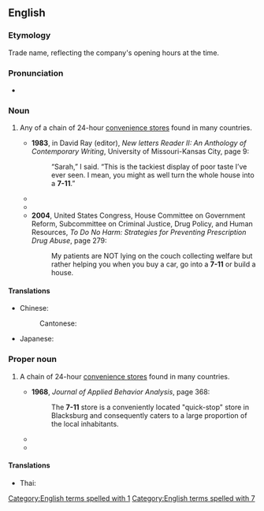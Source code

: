 ==English==

===Etymology===
Trade name, reflecting the company's opening hours at the time.

===Pronunciation===
* {{a|GA}} {{IPA|en|/ˌsɛvən əˈlɛvən/}}

===Noun===
{{en-noun}}

# {{lb|en|genericized trademark}} Any of a chain of 24-hour [[convenience store]]s found in many countries.
#* '''1983''', in David Ray (editor), ''New letters Reader II: An Anthology of Contemporary Writing'',<sup >[http://books.google.com/books?id=ZcUuAAAAIAAJ ]</sup> University of Missouri-Kansas City, page 9:
#*: “Sarah,” I said. “This is the tackiest display of poor taste I’ve ever seen. I mean, you might as well turn the whole house into a '''7-11'''.”
#* {{quote-text|en|year=1997|author=Brady Udall|title=Letting Loose the Hounds: Stories|page=16
|passage=A scholarship from UCLA, a boring job at an electronics firm and suspicious looks from the clerk whenever I go into a '''7-11'''.}}
#* {{quote-text|en|year=1999|author=Vic Armijo|title=The Complete Idiot's Guide to Cycling|page=104
|passage=These days, a cyclist in bike shorts can walk into a '''7-11''' or bagel shop without drawing a second glance.}}
#* '''2004''', United States Congress, House Committee on Government Reform, Subcommittee on Criminal Justice, Drug Policy, and Human Resources, ''To Do No Harm: Strategies for Preventing Prescription Drug Abuse'', page 279:
#*: My patients are NOT lying on the couch collecting welfare but rather helping you when you buy a car, go into a '''7-11''' or build a house.

====Translations====
{{trans-top}}
* Chinese:
*: Cantonese: {{t|yue|七仔}}
* Japanese: {{t|ja|セブン|tr=Sebun}}
{{trans-mid}}
{{trans-bottom}}

===Proper noun===
{{en-proper noun}}

# {{lb|en|genericized trademark}} A chain of 24-hour [[convenience store]]s found in many countries.
#* '''1968''', ''Journal of Applied Behavior Analysis'', page 368:
#*: The '''7-11''' store is a conveniently located "quick-stop" store in Blacksburg and consequently caters to a large proportion of the local inhabitants.
#* {{quote-text|en|year=2004|author=Simon Frith|title=Popular Music: Critical Concepts in Media and Cultural Studies|page=380
|passage=It is likewise inappropriate to sink into prolonged intramusical contemplation when one is squeezed into a '''7-11'''-type convenience store.}}
#* {{quote-text|en|year=2006|author=Jerry Van Hoorelbeke|title=Underworld Secrets: Hoffa to Las Vegas|page=514
|passage=I finally pulled into a '''7-11''' store and bought a bottle of mouthwash so we could both rinse our mouths out.}}

====Translations====
{{trans-top}}
* Thai: {{t|th|เซเว่นอีเลฟเว่น}}
{{trans-mid}}
{{trans-bottom}}

[[Category:English terms spelled with 1]]
[[Category:English terms spelled with 7]]